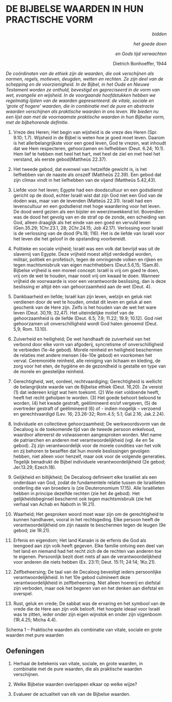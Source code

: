# DE BIJBELSE WAARDEN IN HUN PRACTISCHE VORM 


<p style='text-align: right;'>*bidden*</p> <p style='text-align: right;'>*het goede doen*</p> <p style='text-align: right;'>*en Gods tijd verwachten*</p> <p style='text-align: right;'> Dietrich Bonhoeffer, 1944</p>



*De coördinaten van de ethiek zijn de waarden, die ook verschijnen als normen, regels, motieven, deugden, wetten en rechten. Ze zijn deel van de schepping en de voorzienigheid. In de Bijbel, in het Oude en Nieuwe Testament worden ze onthuld, bevestigd en gepreciseerd in de vorm van wet, evangelie en wijsheid. *
*In de voorgaande hoofdstukken hebben we regelmatig lijsten van de waarden gepresenteerd: de vitale, sociale en ‘grote of hogere’ waarden, die in combinatie met de pure en abstracte waarden verschijnen als praktische waarden in ons leven. We bieden nu een lijst aan met de voornaamste praktische waarden in hun Bijbelse vorm, met de bijbehorende definitie.  *

1. Vreze des Heren; Het begin van wijsheid is de vreze des Heren (Spr. 9.10; 1.7). Wijsheid in de Bijbel is weten hoe je goed moet leven. Daarom is het allerbelangrijkste voor een goed leven, God te vrezen, wat inhoudt dat we Hem respecteren, gehoorzamen en liefhebben (Deut. 6.24; 10.1). Hem lief te hebben met heel het hart, met heel de ziel en met heel het verstand, als eerste gebod(Mattheüs 22.37). 

2. Het tweede gebod, dat evenwel van hetzelfde gewicht is, is het liefhebben van de naaste als onszelf (Mattheüs 22.39). Een gebod dat zijn climax vindt in het liefhebben van de vijand (Mattheüs 5.42,43).  

3. Liefde voor het leven; Egypte had een doodscultuur en een godsdienst gericht op de dood, echter Israël wist dat zijn God niet een God van de doden was, maar van de levenden (Matteüs 22.31). Israël had een levenscultuur en een godsdienst met hoge waardering voor het leven.  De dood werd gezien als een bijster en weerzinwekkend lot. Bovendien was de dood het gevolg van en de straf op de zonde, een scheiding van God, alleen draaglijk als het einde van een goed en vervuld leven (Gen.35.29; 1Chr.23.1, 28; 2Chr.24.15; Job 42.17). Verlossing voor Israël is de verlossing van de dood (Ps.18; 116). Het is de liefde van Israël voor het leven die het geloof in de opstanding voorbereidt. 

4. Politieke en sociale vrijheid; Israël was een volk dat bevrijd was uit de slavernij van Egypte. Deze vrijheid moest altijd verdedigd worden, militair, politiek en profetisch, tegen de omringende volken en rijken en tegen machtsmisbruik van eigen machthebbers (Deut.5.6,15; 1Sam.8). Bijbelse vrijheid is een moreel concept: Israël is vrij om goed te doen, vrij om de wet te houden, maar nooit vrij om kwaad te doen. Wanneer vrijheid de voorwaarde is voor een verantwoorde beslissing, dan is deze beslissing er altijd één van gehoorzaamheid aan de wet (Deut. 4). 

5. Dankbaarheid en liefde; Israël kan zijn leven, welzijn en geluk niet verdienen door de wet te houden, omdat dit leven en geluk al een geschenk van de Here zijn. Zelfs is het houden van de wet het ware leven (Deut. 30,19; 32,47). Het uiteindelijke motief van de gehoorzaamheid is de liefde (Deut. 6.5; 7.9; 11.22; 19.9; 10.12). God niet gehoorzamen uit onverschilligheid wordt God haten genoemd (Deut. 5,9; Rom. 13.10). 

6. Zuiverheid en heiligheid; De wet handhaaft de zuiverheid van het verbond door elke vorm van afgoderij, syncretisme of onverschilligheid te verbieden (1e-4e  gebod). Morele reinheid en heiligheid beschermen de relaties met andere mensen (4e-10e gebod) en voorkomen het verval. Ceremoniële reinheid, alle reiniging van lichaam en kleding, de zorg voor het eten, de hygiëne en de gezondheid is gestalte en type van de morele en geestelijke reinheid. 

7. Gerechtigheid, wet, oordeel, rechtvaardiging; Gerechtigheid is wellicht de belangrijkste waarde van de Bijbelse ethiek (Deut. 16,20). Ze vereist (1) dat iedereen krijgt wat hem toekomt. (2) Wie niet voldoende heeft, heeft het recht geholpen te worden. (3) Het goede behoort beloond te worden, (4) het kwade gestraft, geëlimineerd en/of vergeven, (5) de overtreder gestraft of  geëlimineerd (6) of - indien mogelijk – verzoend en gerechtvaardigd (Lev. 16; 23.26-32; Rom.4.5; 5.1; Gal.2.16; Jak.2.24). 

8. Individuele en collectieve gehoorzaamheid; De werkwoordsvorm van de Decaloog is de toekomende tijd van de tweede persoon enkelvoud, waardoor allereerst de volwassenen aangesproken worden. Met name de patriarchen en anderen met verantwoordelijkheid (vgl. 4e en 5e gebod). Zij zijn verantwoordelijk voor de morele condities van het volk en zij behoren te beseffen dat hun morele beslissingen gevolgen hebben, niet alleen voor henzelf, maar ook voor de volgende generaties. Tegelijk benadrukt de Bijbel individuele verantwoordelijkheid (2e gebod; Jer.13.29; Ezech.18). 

9. Gelijkheid en billijkheid; De Decaloog definieert elke Israëliet als een onderdaan van God, zodat de fundamentele relatie tussen de Israëlieten onderling die van broeders is (zie Deuteronomium 17.15). Alle Israëlieten hebben in principe dezelfde rechten (zie het 4e gebod). Het gelijkheidsbeginsel beschermt ook tegen machtsmisbruik (zie het verhaal van Achab en Naboth in 1R.21).

10. Waarheid; Het gesproken woord moet waar zijn om de gerechtigheid te kunnen handhaven, vooral in het rechtsgeding. Elke persoon heeft de verantwoordelijkheid om zijn naaste te beschermen tegen de leugen (9e gebod; zie 1R.21).

11. Erfenis en eigendom; Het land Kanaän is de erfenis die God als leengoed aan zijn volk heeft gegeven. Elke familie ontving een deel van het land en niemand had het recht zich de de rechten van anderen toe te eigenen. Persoonlijk bezit doet niets af aan de verantwoordelijkheid voor anderen die niets hebben (Ex. 23:11; Deut. 15:11; 24:14; 1Ko.21).

12. Zelfbeheersing; De taal van de Decaloog bevestigt ieders persoonlijke verantwoordelijkheid. In het 10e gebod culmineert deze verantwoordelijkheid in zelfbeheersing. Niet alleen hoererij en diefstal zijn verboden, maar ook het begeren van en het denken aan diefstal en overspel. 

13. Rust, geluk en vrede; De sabbat was de ervaring en het symbool van de vrede die de Here aan zijn volk belooft. Het hoogste ideaal voor Israël was te zitten, ieder onder zijn eigen wijnstok en onder zijn vijgenboom (1R.4.25; Micha 4.4).

Schema 1 – Praktische waarden als combinatie van vitale, sociale en grote waarden met pure waarden

## Oefeningen

1. Herhaal de betekenis van vitale, sociale, en grote waarden, in combinatie met de pure waarden, die als praktische waarden verschijnen.

2. Welke Bijbelse waarden overlappen elkaar op welke wijze?

3. Evalueer de actualiteit van elk van de Bijbelse waarden.